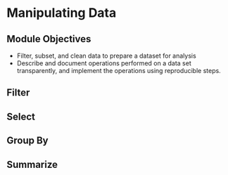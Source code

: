 # Manipulating Data {#manipulating-data}


## Module Objectives {-}

- Filter, subset, and clean data to prepare a dataset for analysis
- Describe and document operations performed on a data set transparently, and implement the operations using reproducible steps.

## Filter

## Select

## Group By

## Summarize

